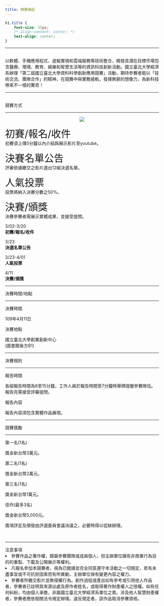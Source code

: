 ```yaml
---
title: 競賽緣起
---
```

```css
h1.title {
    font-size: 35px;
    /* align-content: center; */
    text-align: center;
}
```

___

<div class="divborder">

<p class="paragraph">
<br>
以軟體、手機應用程式、虛擬實境和雲端服務等技術整合，開發具潛在目標市場包含醫療、環境、教育、娛樂和智慧生活等的資訊科技創新活動。國立臺北大學經濟系辦理「第二屆國立臺北大學資料科學創新應用競賽」活動，期待參賽者能以「技術交流、團隊合作」的精神，在競賽中與實務接軌，發揮無窮的想像力，為新科技帶來不一樣的驚奇！
</p>

</div>

___

<br>
  <div class="title" >競賽方式</div>

___

<center><img src="asset/timeline.png"></center>




<div id="timelineL">
<p>
<font size="6">初賽/報名/收件</font>
<br>
初賽須上傳5分鐘以內介紹與展示影片至youtube。
</p>
<p>
<font size="6">決賽名單公告</font>
<br>
評審依據繳交之影片選出12組決選名單。
</p>

<p>
<font size="6">人氣投票</font>
<br>
投票將納入決賽分數之50%。
</p>
<p>
<font size= "6">決賽/頒獎</font>
<br>
決賽參賽者需展示實體成果，並接受提問。
<br>
</p>
</div>



<div id="timelineR" class="vtl">
<div class="ewrap">
<div class="event">
3/02-3/20 </br>
<strong class="text">初賽/報名/收件</strong>
</div>
</div>
<div class="ewrap">
<div class="event">
3/23 </br>
<strong class="text">決選名單公告</strong>
</div>
</div>
<div class="ewrap">
<div class="event">
3/23-4/01 </br>
<strong class="text">人氣投票</strong>
</div>
</div>
<div class="ewrap">
<div class="event">
4/11 </br>
<strong class="text">決賽/頒獎</strong>
</div>
</div>
</div>

<div style="clear:both;"></div> 


___
<div class="title"> 決賽時間/地點 </div>
___

<div class="divborder2">
<font class="highlight"> 決賽時間 </font>
<p class="paragraph">
  109年4月11日
</p>

<font class="highlight"> 決賽地點 </font>
<p class="paragraph">
  國立臺北大學創業創新中心<br>(圖書館後方B1) 
</p>

</div>

___

<div class="title"> 決賽規則 </div>

___

<div class="divborder2">
<font class="highlight"> 報告時間 </font>
<p class="paragraph">
各組報告時間為8至15分鐘，工作人員於報告時間至7分鐘時舉牌提醒參賽隊伍。
報告完需接受評審提問。
</p>

<font class="highlight"> 報告內容 </font>
<p class="paragraph">
報告內容須包含實體作品展現。
</p>
</div>

___

<div class="title"> 競賽獎勵 </div>

___

<div class="divborder2">
<font class="highlight2"> 第一名(1名) </font>
<p class="paragraph">
獎金新台幣3萬元。
</p>

<font class="highlight2"> 第二名(1名) </font>
<p class="paragraph">
獎金新台幣2萬元。
</p>
<font class="highlight2"> 第三名(1名) </font>
<p class="paragraph">
獎金新台幣1萬元。
</p>

<font class="highlight2"> 佳作(最多3名) </font>
<p class="paragraph">
獎金新台幣5,000元。
</p>
獎項評定及頒發由評選委員會議決議之，必要時得以從缺辦理。
</div>

<br>

___

<div class="title"> 注意事項 </div>

<li>
參賽作品之著作權，歸屬參賽團隊或成員個人，但主辦單位擁有非商業行為目的的重製、下載及公開展示等權利。
</li>
<li>
凡報名參加本競賽者，視為已閱讀並完全同意遵守本活動之一切規定，若有未盡事宜或不可抗拒因素而有所異動，主辦單位保有變更內容之權力。
</li>
<li>
參賽者所繳交影片並無侵權行為。創作過程或產出如有參考或引用他人作品者，參賽者已註明其來源出處及原作者姓名，或取得著作財產權人之授權。如有任何糾紛，均由個人承擔，非屬國立臺北大學經濟系單位之責。涉及他人智慧財產權者，參賽者應依相關法令規定辦理。違反規定者，該作品取消參賽資格。
</li>
<br>